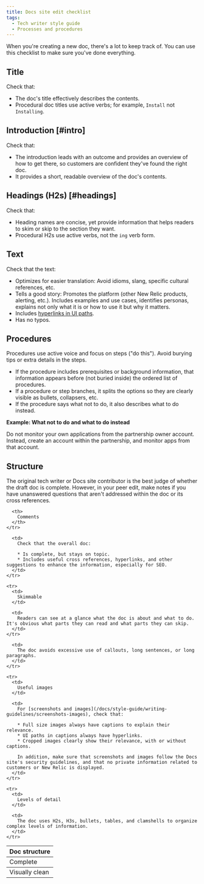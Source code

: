 ```yaml
---
title: Docs site edit checklist
tags:
  - Tech writer style guide
  - Processes and procedures
---
```


When you're creating a new doc, there's a lot to keep track of. You can use this checklist to make sure you've done everything.

## Title

Check that:

* The doc's title effectively describes the contents.
* Procedural doc titles use active verbs; for example, `Install` not `Installing`.

## Introduction [#intro]

Check that:

* The introduction leads with an outcome and provides an overview of how to get there, so customers are confident they've found the right doc.
* It provides a short, readable overview of the doc's contents.

## Headings (H2s) [#headings]

Check that:

* Heading names are concise, yet provide information that helps readers to skim or skip to the section they want.
* Procedural H2s use active verbs, not the `ing` verb form.

## Text

Check that the text:

* Optimizes for easier translation: Avoid idioms, slang, specific cultural references, etc.
* Tells a good story: Promotes the platform (other New Relic products, alerting, etc.). Includes examples and use cases, identifies personas, explains not only what it is or how to use it but why it matters.
* Includes [hyperlinks in UI paths](/docs/style-guide/quick-reference/usage-dictionary#ui-path).
* Has no typos.

## Procedures

Procedures use active voice and focus on steps ("do this"). Avoid burying tips or extra details in the steps.

* If the procedure includes prerequisites or background information, that information appears before (not buried inside) the ordered list of procedures.
* If a procedure or step branches, it splits the options so they are clearly visible as bullets, collapsers, etc.
* If the procedure says what not to do, it also describes what to do instead.

**Example: What not to do and what to do instead**

Do not monitor your own applications from the partnership owner account. Instead, create an account within the partnership, and monitor apps from that account.

## Structure

The original tech writer or Docs site contributor is the best judge of whether the draft doc is complete. However, in your peer edit, make notes if you have unanswered questions that aren't addressed within the doc or its cross references.

<table>
  <thead>
    <tr>
      <th style={{ width: "200px" }}>
        Doc structure
      </th>

      <th>
        Comments
      </th>
    </tr>
  </thead>

  <tbody>
    <tr>
      <td>
        Complete
      </td>

      <td>
        Check that the overall doc:

        * Is complete, but stays on topic.
        * Includes useful cross references, hyperlinks, and other suggestions to enhance the information, especially for SEO.
      </td>
    </tr>

    <tr>
      <td>
        Skimmable
      </td>

      <td>
        Readers can see at a glance what the doc is about and what to do. It's obvious what parts they can read and what parts they can skip.
      </td>
    </tr>
  </tbody>

  <tbody>
    <tr>
      <td>
        Visually clean
      </td>

      <td>
        The doc avoids excessive use of callouts, long sentences, or long paragraphs.
      </td>
    </tr>

    <tr>
      <td>
        Useful images
      </td>

      <td>
        For [screenshots and images](/docs/style-guide/writing-guidelines/screenshots-images), check that:

        * Full size images always have captions to explain their relevance.
        * UI paths in captions always have hyperlinks.
        * Cropped images clearly show their relevance, with or without captions.

        In addition, make sure that screenshots and images follow the Docs site's security guidelines, and that no private information related to customers or New Relic is displayed.
      </td>
    </tr>

    <tr>
      <td>
        Levels of detail
      </td>

      <td>
        The doc uses H2s, H3s, bullets, tables, and clamshells to organize complex levels of information.
      </td>
    </tr>

  </tbody>
</table>

